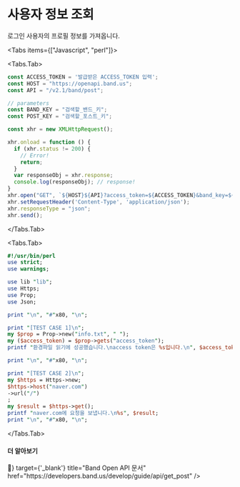
# 사용자 정보 조회

로그인 사용자의 프로필 정보를 가져옵니다.


<Tabs items={["Javascript", "perl"]}>

<Tabs.Tab>
```js filename="example.js" copy
const ACCESS_TOKEN = '발급받은 ACCESS_TOKEN 입력';
const HOST = "https://openapi.band.us";
const API = "/v2.1/band/post";

// parameters
const BAND_KEY = "검색할_밴드_키";
const POST_KEY = "검색할_포스트_키";

const xhr = new XMLHttpRequest();

xhr.onload = function () {
  if (xhr.status != 200) {
    // Error!
    return;
  }
  var responseObj = xhr.response;
  console.log(responseObj); // response!
}
xhr.open("GET", `${HOST}${API}?access_token=${ACCESS_TOKEN}&band_key=${BAND_KEY}&post_key=${POST_KEY}`);
xhr.setRequestHeader('Content-Type', 'application/json');
xhr.responseType = "json";
xhr.send();
```
</Tabs.Tab>

<Tabs.Tab>
```perl filename="example.pl"
#!/usr/bin/perl
use strict;
use warnings;

use lib "lib";
use Https;
use Prop;
use Json;

print "\n", "#"x80, "\n";

print "[TEST CASE 1]\n";
my $prop = Prop->new("info.txt", " ");
my ($access_token) = $prop->gets("access_token");
printf "환경파일 읽기에 성공했습니다.\naccess token은 %s입니다.\n", $access_token;

print "\n", "#"x80, "\n";

print "[TEST CASE 2]\n";
my $https = Https->new;
$https->host("naver.com")
->url("/")
;
my $result = $https->get();
printf "naver.com에 요청을 보냅니다.\n%s", $result;
print "\n", "#"x80, "\n";

```
</Tabs.Tab>
</Tabs>

#### 더 알아보기

<Cards>
  <Card
    icon={<span>📖</span>}
    target={'_blank'}
    title="Band Open API 문서"
    href="https://developers.band.us/develop/guide/api/get_post"
  />
</Cards>
